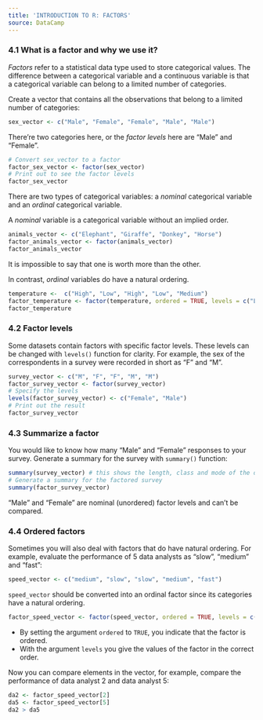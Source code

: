 ```yaml
---
title: 'INTRODUCTION TO R: FACTORS'
source: DataCamp
---
```


### 4.1 What is a factor and why we use it?

*Factors* refer to a statistical data type used to store categorical values. The difference between a categorical variable and a continuous variable is that a categorical variable can belong to a limited number of categories.

Create a vector that contains all the observations that belong to a limited number of categories:
```r
sex_vector <- c("Male", "Female", "Female", "Male", "Male")
```
There're two categories here, or the *factor levels* here are "Male" and "Female".
```r
# Convert sex_vector to a factor
factor_sex_vector <- factor(sex_vector)
# Print out to see the factor levels
factor_sex_vector 
```

There are two types of categorical variables: a *nominal* categorical variable and an *ordinal* categorical variable.

A *nominal* variable is a categorical variable without an implied order.
```r
animals_vector <- c("Elephant", "Giraffe", "Donkey", "Horse")
factor_animals_vector <- factor(animals_vector)
factor_animals_vector  
```
It is impossible to say that one is worth more than the other.

In contrast, *ordinal* variables do have a natural ordering. 
```r
temperature <-  c("High", "Low", "High", "Low", "Medium")
factor_temperature <- factor(temperature, ordered = TRUE, levels = c("Low", "Medium", "High"))
factor_temperature
```

### 4.2 Factor levels

Some datasets contain factors with specific factor levels. These levels can be changed with `levels()` function for clarity. For example, the sex of the correspondents in a survey were recorded in short as "F" and "M".
```r
survey_vector <- c("M", "F", "F", "M", "M")
factor_survey_vector <- factor(survey_vector)
# Specify the levels
levels(factor_survey_vector) <- c("Female", "Male")
# Print out the result
factor_survey_vector
```

### 4.3 Summarize a factor

You would like to know how many "Male" and "Female" responses to your survey. Generate a summary for the survey with `summary()` function:
```R
summary(survey_vector) # this shows the length, class and mode of the dataset, not what you expect.
# Generate a summary for the factored survey 
summary(factor_survey_vector) 
```
"Male" and "Female" are nominal (unordered) factor levels and can't be compared.

### 4.4 Ordered factors

Sometimes you will also deal with factors that do have natural ordering. For example, evaluate the performance of 5 data analysts as "slow", "medium" and "fast":
```r
speed_vector <- c("medium", "slow", "slow", "medium", "fast")
```
`speed_vector` should be converted into an ordinal factor since its categories have a natural ordering.
```r
factor_speed_vector <- factor(speed_vector, ordered = TRUE, levels = c("slow", "medium", "fast"))
```

-    By setting the argument `ordered` to `TRUE`, you indicate that the factor is ordered. 
-    With the argument `levels` you give the values of the factor in the correct order.

Now you can compare elements in the vector, for example, compare the performance of data analyst 2 and data analyst 5:
```r
da2 <- factor_speed_vector[2]
da5 <- factor_speed_vector[5]
da2 > da5 
```